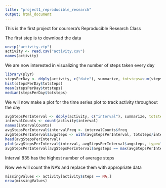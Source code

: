 ```yaml
---
title: "project1_reproducible_research"
output: html_document
---
```


This is the first project for coursera's Reproducible Research Class

The first step is to download the data

```r
unzip("activity.zip")
activity <- read.csv("activity.csv")
names(activity)

```
We are now interested in visualizing the number of steps taken every day
```r
library(plyr)
stepsPerDay <- ddply(activity, c("date"), summarize, totsteps=sum(steps, na.rm=TRUE))
hist(stepsPerDay$totsteps)
mean(stepsPerDay$totsteps)
median(stepsPerDay$totsteps)
```
We will now make a plot for the time series plot to track activity throughout the day

```r
avgStepsPerInterval <- ddply(activity, c("interval"), summarize, totsteps=sum(steps, na.rm=TRUE))
intervalCounts <- count(activity$interval)
names(intervalCounts)
avgStepsPerInterval$intervalFreq <- intervalCounts$freq
avgStepsPerInterval$avgsteps <- with(avgStepsPerInterval, totsteps/intervalFreq)
head(avgStepsPerInterval)
plot(avgStepsPerInterval$interval, avgStepsPerInterval$avgsteps, type="l")
avgStepsPerInterval[avgStepsPerInterval$avgsteps == max(avgStepsPerInterval$avgsteps),]
```
Interval 835 has the highest number of average steps

Now we will count the NA's and replace them with appropriate data
```r
missingValues <- activity[activity$steps == NA,]
nrow(missingValues)
```